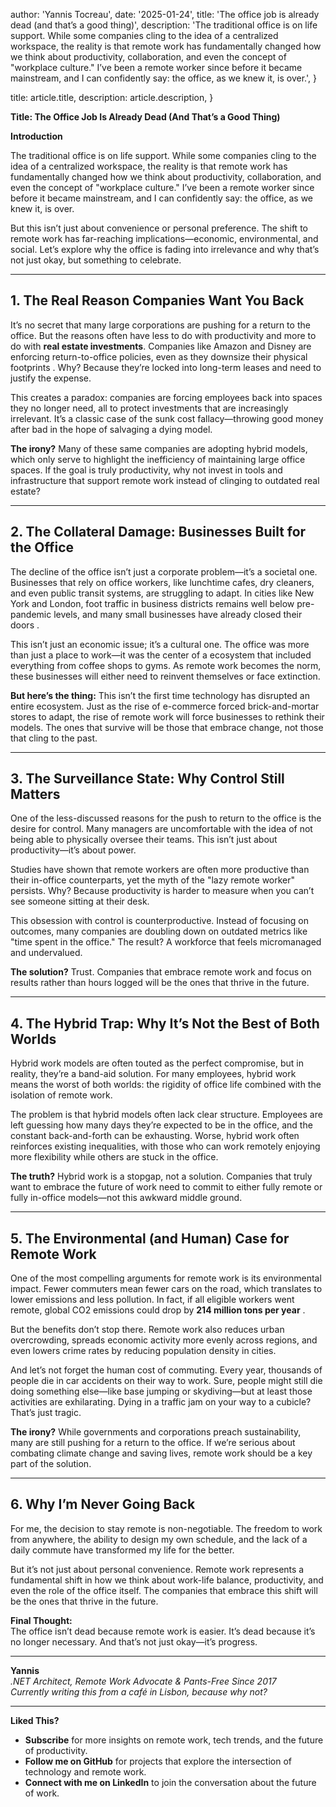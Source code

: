 
  author: 'Yannis Tocreau',
  date: '2025-01-24',
  title: 'The office job is already dead (and that’s a good thing)',
  description:
    'The traditional office is on life support. While some companies cling to the idea of a centralized workspace, the reality is that remote work has fundamentally changed how we think about productivity, collaboration, and even the concept of "workplace culture." I’ve been a remote worker since before it became mainstream, and I can confidently say: the office, as we knew it, is over.',
}

  title: article.title,
  description: article.description,
}


**Title: The Office Job Is Already Dead (And That’s a Good Thing)**  

**Introduction**  

The traditional office is on life support. While some companies cling to the idea of a centralized workspace, the reality is that remote work has fundamentally changed how we think about productivity, collaboration, and even the concept of "workplace culture." I’ve been a remote worker since before it became mainstream, and I can confidently say: the office, as we knew it, is over.  

But this isn’t just about convenience or personal preference. The shift to remote work has far-reaching implications—economic, environmental, and social. Let’s explore why the office is fading into irrelevance and why that’s not just okay, but something to celebrate.  

---

## 1. **The Real Reason Companies Want You Back**  

It’s no secret that many large corporations are pushing for a return to the office. But the reasons often have less to do with productivity and more to do with **real estate investments**. Companies like Amazon and Disney are enforcing return-to-office policies, even as they downsize their physical footprints . Why? Because they’re locked into long-term leases and need to justify the expense.  

This creates a paradox: companies are forcing employees back into spaces they no longer need, all to protect investments that are increasingly irrelevant. It’s a classic case of the sunk cost fallacy—throwing good money after bad in the hope of salvaging a dying model.  

**The irony?** Many of these same companies are adopting hybrid models, which only serve to highlight the inefficiency of maintaining large office spaces. If the goal is truly productivity, why not invest in tools and infrastructure that support remote work instead of clinging to outdated real estate?  

---

## 2. **The Collateral Damage: Businesses Built for the Office**  

The decline of the office isn’t just a corporate problem—it’s a societal one. Businesses that rely on office workers, like lunchtime cafes, dry cleaners, and even public transit systems, are struggling to adapt. In cities like New York and London, foot traffic in business districts remains well below pre-pandemic levels, and many small businesses have already closed their doors .  

This isn’t just an economic issue; it’s a cultural one. The office was more than just a place to work—it was the center of a ecosystem that included everything from coffee shops to gyms. As remote work becomes the norm, these businesses will either need to reinvent themselves or face extinction.  

**But here’s the thing:** This isn’t the first time technology has disrupted an entire ecosystem. Just as the rise of e-commerce forced brick-and-mortar stores to adapt, the rise of remote work will force businesses to rethink their models. The ones that survive will be those that embrace change, not those that cling to the past.  

---

## 3. **The Surveillance State: Why Control Still Matters**  

One of the less-discussed reasons for the push to return to the office is the desire for control. Many managers are uncomfortable with the idea of not being able to physically oversee their teams. This isn’t just about productivity—it’s about power.  

Studies have shown that remote workers are often more productive than their in-office counterparts, yet the myth of the "lazy remote worker" persists. Why? Because productivity is harder to measure when you can’t see someone sitting at their desk.  

This obsession with control is counterproductive. Instead of focusing on outcomes, many companies are doubling down on outdated metrics like "time spent in the office." The result? A workforce that feels micromanaged and undervalued.  

**The solution?** Trust. Companies that embrace remote work and focus on results rather than hours logged will be the ones that thrive in the future.  

---

## 4. **The Hybrid Trap: Why It’s Not the Best of Both Worlds**  

Hybrid work models are often touted as the perfect compromise, but in reality, they’re a band-aid solution. For many employees, hybrid work means the worst of both worlds: the rigidity of office life combined with the isolation of remote work.  

The problem is that hybrid models often lack clear structure. Employees are left guessing how many days they’re expected to be in the office, and the constant back-and-forth can be exhausting. Worse, hybrid work often reinforces existing inequalities, with those who can work remotely enjoying more flexibility while others are stuck in the office.  

**The truth?** Hybrid work is a stopgap, not a solution. Companies that truly want to embrace the future of work need to commit to either fully remote or fully in-office models—not this awkward middle ground.  

---

## 5. **The Environmental (and Human) Case for Remote Work**  

One of the most compelling arguments for remote work is its environmental impact. Fewer commuters mean fewer cars on the road, which translates to lower emissions and less pollution. In fact, if all eligible workers went remote, global CO2 emissions could drop by **214 million tons per year** .  

But the benefits don’t stop there. Remote work also reduces urban overcrowding, spreads economic activity more evenly across regions, and even lowers crime rates by reducing population density in cities.  

And let’s not forget the human cost of commuting. Every year, thousands of people die in car accidents on their way to work. Sure, people might still die doing something else—like base jumping or skydiving—but at least those activities are exhilarating. Dying in a traffic jam on your way to a cubicle? That’s just tragic.  

**The irony?** While governments and corporations preach sustainability, many are still pushing for a return to the office. If we’re serious about combating climate change and saving lives, remote work should be a key part of the solution.  

---

## 6. **Why I’m Never Going Back**  

For me, the decision to stay remote is non-negotiable. The freedom to work from anywhere, the ability to design my own schedule, and the lack of a daily commute have transformed my life for the better.  

But it’s not just about personal convenience. Remote work represents a fundamental shift in how we think about work-life balance, productivity, and even the role of the office itself. The companies that embrace this shift will be the ones that thrive in the future.  

**Final Thought:**  
The office isn’t dead because remote work is easier. It’s dead because it’s no longer necessary. And that’s not just okay—it’s progress.  

---  

**Yannis**  
*.NET Architect, Remote Work Advocate & Pants-Free Since 2017*  
*Currently writing this from a café in Lisbon, because why not?*  

---  

**Liked This?**  
- **Subscribe** for more insights on remote work, tech trends, and the future of productivity.  
- **Follow me on GitHub** for projects that explore the intersection of technology and remote work.  
- **Connect with me on LinkedIn** to join the conversation about the future of work.